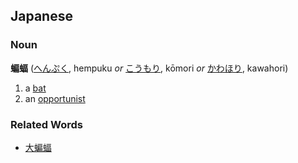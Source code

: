 ==Japanese==
===Noun===
'''蝙蝠''' ([[へんぷく]], hempuku ''or'' [[こうもり]], kōmori ''or'' [[かわほり]], kawahori)

#a [[bat]]
#an [[opportunist]]
===Related Words===
*[[大蝙蝠]]
